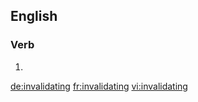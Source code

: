 ==English==

===Verb===
{{head|en}}

# {{present participle of|invalidate}}

[[de:invalidating]]
[[fr:invalidating]]
[[vi:invalidating]]